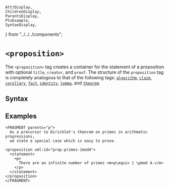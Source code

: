     AttrDisplay,
    ChildrenDisplay,
    ParentsDisplay,
    PtxExample,
    SyntaxDisplay,
} from "../../../components";

# `<proposition>`

The `<proposition>` tag creates a container for the statement of a proposition
with optional `title`, `creator`, and `proof`. The structure of the
`proposition` tag is completely analogous to that of the following tags:
[`algorithm`](./algorithm), [`claim`](./claim), [`corollary`](./corollary),
[`fact`](./fact), [`identity`](./identity), [`lemma`](./lemma),
 and [`theorem`](./theorem).

## Syntax

<SyntaxDisplay name="proposition" />

## Examples

```ptx-example
<FRAGMENT parents="p">
  As a precursor to Dirichlet's theorem on primes in arithmetic progressions,
  we state a special case which is easy to prove.

<proposition xml:id="prop-primes-1mod4">
  <statement>
    <p>
      There are an infinite number of primes <m>p\equiv 1 \pmod 4.</m>
    </p>
  </statement>
</proposition>
</FRAGMENT>
```

